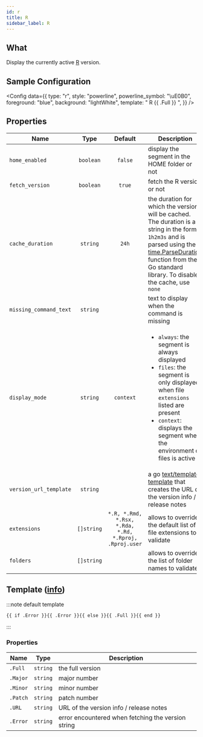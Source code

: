 ```yaml
---
id: r
title: R
sidebar_label: R
---
```


## What

Display the currently active [R][r-homepage] version.

## Sample Configuration


<Config
  data={{
    type: "r",
    style: "powerline",
    powerline_symbol: "\uE0B0",
    foreground: "blue",
    background: "lightWhite",
    template: " R {{ .Full }} ",
  }}
/>

## Properties

| Name                   |    Type    |                        Default                         | Description                                                                                                                                                                                                                          |
| ---------------------- | :--------: | :----------------------------------------------------: | ------------------------------------------------------------------------------------------------------------------------------------------------------------------------------------------------------------------------------------ |
| `home_enabled`         | `boolean`  |                        `false`                         | display the segment in the HOME folder or not                                                                                                                                                                                        |
| `fetch_version`        | `boolean`  |                         `true`                         | fetch the R version or not                                                                                                                                                                                                           |
| `cache_duration`       |  `string`  |                         `24h`                          | the duration for which the version will be cached. The duration is a string in the format `1h2m3s` and is parsed using the [time.ParseDuration] function from the Go standard library. To disable the cache, use `none`              |
| `missing_command_text` |  `string`  |                                                        | text to display when the command is missing                                                                                                                                                                                          |
| `display_mode`         |  `string`  |                       `context`                        | <ul><li>`always`: the segment is always displayed</li><li>`files`: the segment is only displayed when file `extensions` listed are present</li><li>`context`: displays the segment when the environment or files is active</li></ul> |
| `version_url_template` |  `string`  |                                                        | a go [text/template][go-text-template] [template][templates] that creates the URL of the version info / release notes                                                                                                                |
| `extensions`           | `[]string` | `*.R, *.Rmd, *.Rsx, *.Rda, *.Rd, *.Rproj, .Rproj.user` | allows to override the default list of file extensions to validate                                                                                                                                                                   |
| `folders`              | `[]string` |                                                        | allows to override the list of folder names to validate                                                                                                                                                                              |

## Template ([info][templates])

:::note default template

```template
{{ if .Error }}{{ .Error }}{{ else }}{{ .Full }}{{ end }}
```

:::

### Properties

| Name     | Type     | Description                                        |
| -------- | -------- | -------------------------------------------------- |
| `.Full`  | `string` | the full version                                   |
| `.Major` | `string` | major number                                       |
| `.Minor` | `string` | minor number                                       |
| `.Patch` | `string` | patch number                                       |
| `.URL`   | `string` | URL of the version info / release notes            |
| `.Error` | `string` | error encountered when fetching the version string |

[go-text-template]: https://golang.org/pkg/text/template/
[templates]: /docs/configuration/templates
[r-homepage]: https://www.r-project.org/
[time.ParseDuration]: https://golang.org/pkg/time/#ParseDuration
